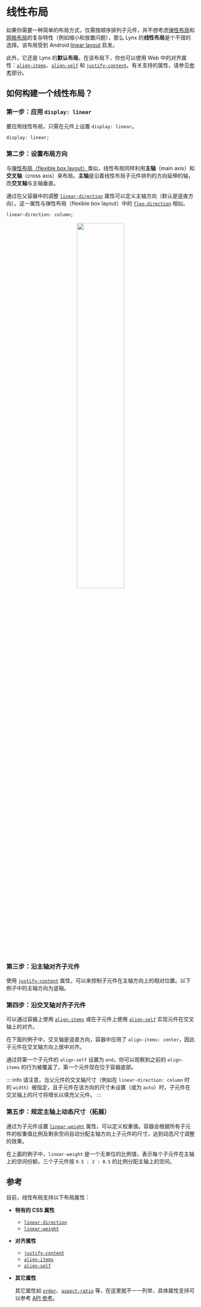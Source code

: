 
# 线性布局

如果你需要一种简单的布局方式，仅需按顺序排列子元件，并不想考虑[弹性布局](./flexible-box-layout.mdx)和[网格布局](./grid-layout.mdx)的复杂特性（例如缩小和放置问题），那么 Lynx 的**线性布局**是个不错的选择。该布局受到 Android [linear layout](https://developer.android.com/develop/ui/views/layout/linear) 启发。

此外，它还是 Lynx 的**默认布局**。在该布局下，你也可以使用 Web 中的对齐属性：[`align-items`](api/css/properties/align-items.mdx)、[`align-self`](api/css/properties/align-self.mdx) 和 [`justify-content`](api/css/properties/justify-content.mdx)。有关支持的属性，请参见[参考](#参考)部分。

## 如何构建一个线性布局？

### 第一步：应用 `display: linear`

要应用线性布局，只需在元件上设置 `display: linear`。

```css
display: linear;
```

### 第二步：设置布局方向

与[弹性布局（flexible box layout）](./flexible-box-layout.mdx)类似，线性布局同样利用**主轴**（main axis）和**交叉轴**（cross axis）来布局。**主轴**是沿着线性布局子元件排列的方向延伸的轴，而**交叉轴**与主轴垂直。

通过在父容器中的调整 [`linear-direction`](api/css/properties/linear-direction.mdx) 属性可以定义主轴方向（默认是竖直方向）。这一属性与弹性布局（flexible box layout）中的 [`flex-direction`](api/css/properties/flex-direction.mdx) 相似。

```css
linear-direction: column;
```

<center>
  <img width="50%" src="/assets/doc/linear_main_axis.png" />
</center>

### 第三步：沿主轴对齐子元件

使用 [`justify-content`](api/css/properties/justify-content.mdx) 属性，可以来控制子元件在主轴方向上的相对位置。以下例子中的主轴方向为竖轴。

<Go
  img="/assets/doc/layout/linear_justify_content.png"
  example="layout"
  defaultEntryFile="dist/linear_justify_content.lynx.bundle"
  defaultFile="src/linear_justify_content/index.tsx"
  highlight="{9,16,23}"
  entry="src/linear_justify_content"
/>

### 第四步：沿交叉轴对齐子元件

可以通过容器上使用 [`align-items`](api/css/properties/align-items.mdx) 或在子元件上使用 [`align-self`](api/css/properties/align-self.mdx) 实现元件在交叉轴上的对齐。

在下面的例子中，交叉轴是竖直方向，容器中应用了 `align-items: center`，因此子元件在交叉轴方向上居中对齐。

<Go
  img="/assets/doc/layout/linear_align_items.png"
  example="layout"
  defaultEntryFile="dist/linear_align_items.lynx.bundle"
  defaultFile="src/linear_align_items/index.tsx"
  highlight="{27}"
  entry="src/linear_align_items"
/>

通过将第一个子元件的 `align-self` 设置为 `end`，你可以观察到之前的 `align-items` 的行为被覆盖了，第一个元件现在位于容器底部。

<Go
  img="/assets/doc/layout/linear_align_self.png"
  example="layout"
  defaultEntryFile="dist/linear_align_self.lynx.bundle"
  defaultFile="src/linear_align_self/index.tsx"
  highlight="{17,27}"
  entry="src/linear_align_self"
/>

::: info
请注意，当父元件的交叉轴尺寸（例如在 `linear-direction: column` 时的 `width`）被指定，且子元件在该方向的尺寸未设置（或为 `auto`）时，子元件在交叉轴上的尺寸将增长以填充父元件。
:::

### 第五步：规定主轴上动态尺寸（拓展）

通过为子元件设置 [`linear-weight`](api/css/properties/linear-weight.mdx) 属性，可以定义权重值。容器会根据所有子元件的权重值比例及剩余空间自动分配主轴方向上子元件的尺寸，达到动态尺寸调整的效果。

<Go
  img="/assets/doc/layout/linear_linear_weight.png"
  example="layout"
  defaultEntryFile="dist/linear_weight.lynx.bundle"
  defaultFile="src/linear_weight/index.tsx"
  highlight="{33,42,51}"
  entry="src/linear_weight"
/>

在上面的例子中，`linear-weight` 是一个无单位的比例值，表示每个子元件在主轴上的空间份额。三个子元件按 `0.5 : 2 : 0.5` 的比例分配主轴上的空间。

## 参考

目前，线性布局支持以下布局属性：

- **特有的 CSS 属性**

  - [`linear-direction`](api/css/properties/linear-direction.mdx)
  - [`linear-weight`](api/css/properties/linear-weight.mdx)

- **对齐属性**

  - [`justify-content`](api/css/properties/justify-content.mdx)
  - [`align-items`](api/css/properties/align-items.mdx)
  - [`align-self`](api/css/properties/align-self.mdx)

- **其它属性**

  其它属性如 [`order`](api/css/properties/order.mdx)、[`aspect-ratio`](api/css/properties/aspect-ratio.mdx) 等，在这里就不一一列举，具体属性支持可以参考 [API 参考](api/css/properties.mdx)。
